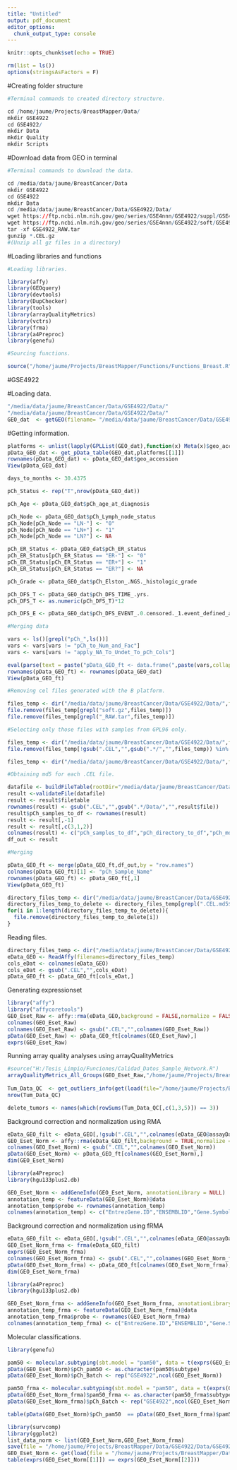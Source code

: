 ```yaml
---
title: "Untitled"
output: pdf_document
editor_options: 
  chunk_output_type: console
---
```


```r
knitr::opts_chunk$set(echo = TRUE)
```

```r
rm(list = ls())
options(stringsAsFactors = F)
```

#Creating folder structure

```r
#Terminal commands to created directory structure.

cd /home/jaume/Projects/BreastMapper/Data/
mkdir GSE4922
cd GSE4922/
mkdir Data
mkdir Quality
mkdir Scripts
```


#Download data from GEO in terminal

```r
#Terminal commands to download the data.

cd /media/data/jaume/BreastCancer/Data
mkdir GSE4922
cd GSE4922
mkdir Data
cd /media/data/jaume/BreastCancer/Data/GSE4922/Data/
wget https://ftp.ncbi.nlm.nih.gov/geo/series/GSE4nnn/GSE4922/suppl/GSE4922_RAW.tar
wget https://ftp.ncbi.nlm.nih.gov/geo/series/GSE4nnn/GSE4922/soft/GSE4922_family.soft.gz
tar -xf GSE4922_RAW.tar
gunzip *.CEL.gz 
#(Unzip all gz files in a directory)
```

#Loading libraries and functions

```r
#Loading libraries.

library(affy)
library(GEOquery)
library(devtools)
library(DupChecker)
library(tools)
library(arrayQualityMetrics)
library(vctrs)
library(frma)
library(a4Preproc)
library(genefu)

#Sourcing functions.

source("/home/jaume/Projects/BreastMapper/Functions/Functions_Breast.R")
```

#GSE4922

#Loading data.

```r
"/media/data/jaume/BreastCancer/Data/GSE4922/Data/"
"/media/data/jaume/BreastCancer/Data/GSE4922/Data/"
GEO_dat  <- getGEO(filename= "/media/data/jaume/BreastCancer/Data/GSE4922/Data/GSE4922_family.soft.gz")
```

#Getting information.

```r
platforms <- unlist(lapply(GPLList(GEO_dat),function(x) Meta(x)$geo_accession)) 
pData_GEO_dat <- get_pData_table(GEO_dat,platforms[[1]])
rownames(pData_GEO_dat) <- pData_GEO_dat$geo_accession
View(pData_GEO_dat)

days_to_months <- 30.4375

pCh_Status <- rep("T",nrow(pData_GEO_dat))

pCh_Age <- pData_GEO_dat$pCh_age_at_diagnosis

pCh_Node <- pData_GEO_dat$pCh_Lymph_node_status
pCh_Node[pCh_Node == "LN-"] <- "0"
pCh_Node[pCh_Node == "LN+"] <- "1"
pCh_Node[pCh_Node == "LN?"] <- NA

pCh_ER_Status <- pData_GEO_dat$pCh_ER_status
pCh_ER_Status[pCh_ER_Status == "ER-"] <- "0"
pCh_ER_Status[pCh_ER_Status == "ER+"] <- "1"
pCh_ER_Status[pCh_ER_Status == "ER?"] <- NA

pCh_Grade <- pData_GEO_dat$pCh_Elston_.NGS._histologic_grade

pCh_DFS_T <- pData_GEO_dat$pCh_DFS_TIME_.yrs.
pCh_DFS_T <- as.numeric(pCh_DFS_T)*12

pCh_DFS_E <- pData_GEO_dat$pCh_DFS_EVENT_.0.censored._1.event_defined_as_any_type_of_recurrence_.local._regional_or_distant._or_death_from_breast_cancer

#Merging data

vars <- ls()[grepl("pCh_",ls())]
vars <- vars[vars != "pCh_to_Num_and_Fac"]
vars <- vars[vars != "apply_NA_To_Undet_To_pCh_Cols"]

eval(parse(text = paste("pData_GEO_ft <- data.frame(",paste(vars,collapse = ","),")",sep="")))
rownames(pData_GEO_ft) <- rownames(pData_GEO_dat)
View(pData_GEO_ft)

#Removing cel files generated with the B platform.

files_temp <- dir("/media/data/jaume/BreastCancer/Data/GSE4922/Data/",full.names = T)
file.remove(files_temp[grepl("soft.gz",files_temp)])
file.remove(files_temp[grepl("_RAW.tar",files_temp)])

#Selecting only those files with samples from GPL96 only.

files_temp <- dir("/media/data/jaume/BreastCancer/Data/GSE4922/Data/",full.names = T)
file.remove(files_temp[!gsub(".CEL","",gsub(".*/","",files_temp)) %in% rownames(pData_GEO_ft)])

files_temp <- dir("/media/data/jaume/BreastCancer/Data/GSE4922/Data/",full.names = T)

#Obtaining md5 for each .CEL file.

datafile <- buildFileTable(rootDir="/media/data/jaume/BreastCancer/Data/GSE4922/Data")
result <-validateFile(datafile)
result <- result$filetable
rownames(result) <- gsub(".CEL","",gsub(".*/Data/","",result$file))
result$pCh_samples_to_df <- rownames(result)
result <- result[,-1]
result <- result[,c(3,1,2)]
colnames(result) <- c("pCh_samples_to_df","pCh_directory_to_df","pCh_md5_to_df")
df_out <- result

#Merging

pData_GEO_ft <- merge(pData_GEO_ft,df_out,by = "row.names")
colnames(pData_GEO_ft)[1] <- "pCh_Sample_Name"
rownames(pData_GEO_ft) <- pData_GEO_ft[,1]
View(pData_GEO_ft)

directory_files_temp <- dir("/media/data/jaume/BreastCancer/Data/GSE4922/Data",full.names = T)
directory_files_temp_to_delete <- directory_files_temp[grepl(".CEL.md5$",directory_files_temp)]
for(i in 1:length(directory_files_temp_to_delete)){
  file.remove(directory_files_temp_to_delete[i])
}
```

Reading files.

```r
directory_files_temp <- dir("/media/data/jaume/BreastCancer/Data/GSE4922/Data",full.names = T)
eData_GEO <- ReadAffy(filenames=directory_files_temp)
cols_eDat <- colnames(eData_GEO)
cols_eDat <- gsub(".CEL","",cols_eDat)
pData_GEO_ft <- pData_GEO_ft[cols_eDat,]
```

Generating expressionset

```r
library("affy")
library("affycoretools")
GEO_Eset_Raw <- affy::rma(eData_GEO,background = FALSE,normalize = FALSE)
colnames(GEO_Eset_Raw)
colnames(GEO_Eset_Raw) <- gsub(".CEL","",colnames(GEO_Eset_Raw))
pData(GEO_Eset_Raw) <- pData_GEO_ft[colnames(GEO_Eset_Raw),]
exprs(GEO_Eset_Raw)
```

Running array quality analyses using arrayQualityMetrics

```r
#source("H:/Tesis_Limpio/Funciones/Calidad_Datos_Sample_Network.R")
arrayQualityMetrics_All_Groups(GEO_Eset_Raw,"/home/jaume/Projects/BreastMapper/Data/GSE4922/Quality/",var = "pCh_Status",do.logtransform = FALSE) #Already tranformed to log scale.
                               
Tum_Data_QC  <- get_outliers_info(get(load(file="/home/jaume/Projects/BreastMapper/Data/GSE4922/Quality/Results/Pre_Norm/T/Raw_array_quality_metrics_Results.Rda")))
nrow(Tum_Data_QC)

delete_tumors <- names(which(rowSums(Tum_Data_QC[,c(1,3,5)]) == 3))
```

Background correction and normalization using RMA

```r
eData_GEO_filt <- eData_GEO[,!gsub(".CEL","",colnames(eData_GEO@assayData$exprs)) %in% delete_tumors]
GEO_Eset_Norm <- affy::rma(eData_GEO_filt,background = TRUE,normalize = TRUE)
colnames(GEO_Eset_Norm) <- gsub(".CEL","",colnames(GEO_Eset_Norm))
pData(GEO_Eset_Norm) <- pData_GEO_ft[colnames(GEO_Eset_Norm),]
dim(GEO_Eset_Norm)

library(a4Preproc)
library(hgu133plus2.db)

GEO_Eset_Norm <- addGeneInfo(GEO_Eset_Norm, annotationLibrary = NULL)
annotation_temp <- featureData(GEO_Eset_Norm)@data
annotation_temp$probe <- rownames(annotation_temp)
colnames(annotation_temp) <- c("EntrezGene.ID","ENSEMBLID","Gene.Symbol","Description","probe")
```

Background correction and normalization using fRMA

```r
eData_GEO_filt <- eData_GEO[,!gsub(".CEL","",colnames(eData_GEO@assayData$exprs)) %in% delete_tumors]
GEO_Eset_Norm_frma <- frma(eData_GEO_filt)
exprs(GEO_Eset_Norm_frma)
colnames(GEO_Eset_Norm_frma) <- gsub(".CEL","",colnames(GEO_Eset_Norm_frma))
pData(GEO_Eset_Norm_frma) <- pData_GEO_ft[colnames(GEO_Eset_Norm_frma),]
dim(GEO_Eset_Norm_frma)

library(a4Preproc)
library(hgu133plus2.db)

GEO_Eset_Norm_frma <- addGeneInfo(GEO_Eset_Norm_frma, annotationLibrary = NULL)
annotation_temp_frma <- featureData(GEO_Eset_Norm_frma)@data
annotation_temp_frma$probe <- rownames(GEO_Eset_Norm_frma)
colnames(annotation_temp_frma) <- c("EntrezGene.ID","ENSEMBLID","Gene.Symbol","Description","probe")
```

Molecular classifications.

```r
library(genefu)

pam50 <- molecular.subtyping(sbt.model = "pam50", data = t(exprs(GEO_Eset_Norm)),annot = annotation_temp, do.mapping = TRUE)
pData(GEO_Eset_Norm)$pCh_pam50 <- as.character(pam50$subtype)
pData(GEO_Eset_Norm)$pCh_Batch <- rep("GSE4922",ncol(GEO_Eset_Norm))

pam50_frma <- molecular.subtyping(sbt.model = "pam50", data = t(exprs(GEO_Eset_Norm_frma)),annot = annotation_temp, do.mapping = TRUE)
pData(GEO_Eset_Norm_frma)$pam50_frma <- as.character(pam50_frma$subtype)
pData(GEO_Eset_Norm_frma)$pCh_Batch <- rep("GSE4922",ncol(GEO_Eset_Norm_frma))

table(pData(GEO_Eset_Norm)$pCh_pam50  == pData(GEO_Eset_Norm_frma)$pam50_frma)
```

```r
library(survcomp)
library(ggplot2)
list_data_norm <- list(GEO_Eset_Norm,GEO_Eset_Norm_frma)
save(file = "/home/jaume/Projects/BreastMapper/Data/GSE4922/Data/GSE4922_Norm.Rda",list_data_norm)
GEO_Eset_Norm <- get(load(file = "/home/jaume/Projects/BreastMapper/Data/GSE4922/Data/GSE4922_Norm.Rda"))
table(exprs(GEO_Eset_Norm[[1]]) == exprs(GEO_Eset_Norm[[2]]))
```


